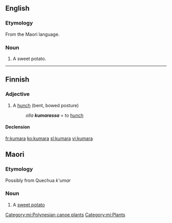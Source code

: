 ==English==

===Etymology===
From the Maori language.

===Noun===
{{en-noun|kumara|}}

# {{New Zealand}} A sweet potato.

----

==Finnish==

===Adjective===
{{fi-adj||comp=kumarampi|sup=kumarin}}

# A [[hunch]] (bent, bowed posture)
#: ''olla '''kumarassa''''' = to [[hunch]]

====Declension====
{{fi-decl-koira|kumar|||a|}}

[[fr:kumara]]
[[ko:kumara]]
[[sl:kumara]]
[[vi:kumara]]

==Maori==

===Etymology===
Possibly from Quechua ''k'umar''

===Noun===
{{head|mi|noun}}

#A [[sweet potato]]
[[Category:mi:Polynesian canoe plants]]
[[Category:mi:Plants]]